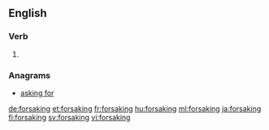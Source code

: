 ==English==

===Verb===
{{head|en|present participle}}

# {{present participle of|forsake|lang=en|nocat=1}}

===Anagrams===
* [[asking for#English|asking for]]

[[de:forsaking]]
[[et:forsaking]]
[[fr:forsaking]]
[[hu:forsaking]]
[[ml:forsaking]]
[[ja:forsaking]]
[[fi:forsaking]]
[[sv:forsaking]]
[[vi:forsaking]]